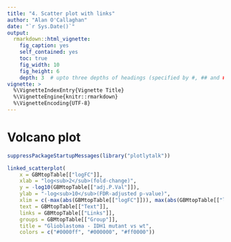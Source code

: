 ```yaml
---
title: "4. Scatter plot with links"
author: "Alan O'Callaghan"
date: "`r Sys.Date()`"
output:
  rmarkdown::html_vignette:
    fig_caption: yes
    self_contained: yes
    toc: true
    fig_width: 10
    fig_height: 6
    depth: 3  # upto three depths of headings (specified by #, ## and ###)  
vignette: >
  %\VignetteIndexEntry{Vignette Title}
  %\VignetteEngine{knitr::rmarkdown}
  %\VignetteEncoding{UTF-8}
---
```

# Volcano plot

```r
suppressPackageStartupMessages(library("plotlytalk"))
```

```r
linked_scatterplot(
    x = GBMtopTable[["logFC"]],
    xlab = "log<sub>2</sub>(fold-change)",
    y = -log10(GBMtopTable[["adj.P.Val"]]),
    ylab = "-log<sub>10</sub>(FDR-adjusted p-value)",
    xlim = c(-max(abs(GBMtopTable[["logFC"]])), max(abs(GBMtopTable[["logFC"]]))) * 1.1,
    text = GBMtopTable[["Text"]],
    links = GBMtopTable[["Links"]],
    groups = GBMtopTable[["Group"]],
    title = "Glioblastoma - IDH1 mutant vs wt",
    colors = c("#0000ff", "#000000", "#ff0000"))
```
